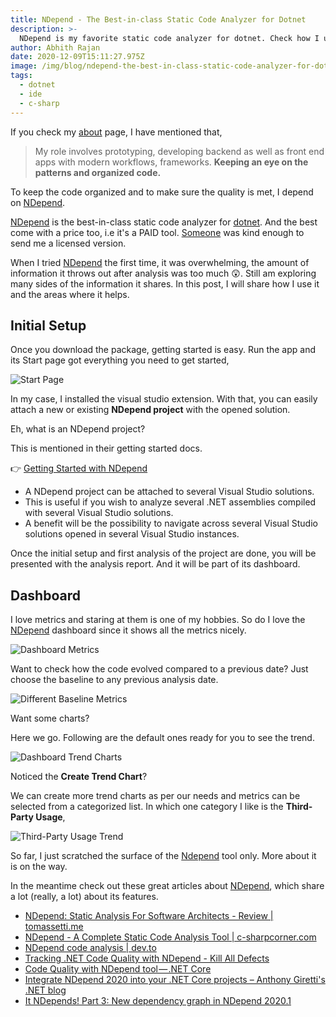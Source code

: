 ```yaml
---
title: NDepend - The Best-in-class Static Code Analyzer for Dotnet
description: >-
  NDepend is my favorite static code analyzer for dotnet. Check how I use it.
author: Abhith Rajan
date: 2020-12-09T15:11:27.975Z
image: /img/blog/ndepend-the-best-in-class-static-code-analyzer-for-dotnet/ndepend-cover.png
tags:
  - dotnet
  - ide
  - c-sharp
---
```


If you check my [about](/about/) page, I have mentioned that,

> My role involves prototyping, developing backend as well as front end apps with modern workflows, frameworks. **Keeping an eye on the patterns and organized code.**

To keep the code organized and to make sure the quality is met, I depend on [NDepend][1].

[NDepend][1] is the best-in-class static code analyzer for [dotnet](/topics/dotnet/). And the best come with a price too, i.e it's a PAID tool. [Someone](https://www.linkedin.com/in/patrick-smacchia-b0123110/) was kind enough to send me a licensed version.

When I tried [NDepend][1] the first time, it was overwhelming, the amount of information it throws out after analysis was too much 😲.
Still am exploring many sides of the information it shares. In this post, I will share how I use it and the areas where it helps.

## Initial Setup

Once you download the package, getting started is easy. Run the app and its Start page got everything you need to get started,

![Start Page](../../static/img/blog/ndepend-the-best-in-class-static-code-analyzer-for-dotnet/startpage_censored.jpg)

In my case, I installed the visual studio extension. With that, you can easily attach a new or existing **NDepend project** with the opened solution.

Eh, what is an NDepend project?

This is mentioned in their getting started docs.

:point_right: [Getting Started with NDepend](https://www.ndepend.com/docs/getting-started-with-ndepend)

- A NDepend project can be attached to several Visual Studio solutions.
- This is useful if you wish to analyze several .NET assemblies compiled with several Visual Studio solutions.
- A benefit will be the possibility to navigate across several Visual Studio solutions opened in several Visual Studio instances.

Once the initial setup and first analysis of the project are done, you will be presented with the analysis report. And it will be part of its dashboard.

## Dashboard

I love metrics and staring at them is one of my hobbies. So do I love the [NDepend][1] dashboard since it shows all the metrics nicely.

![Dashboard Metrics](../../static/img/blog/ndepend-the-best-in-class-static-code-analyzer-for-dotnet/dashboard-1_censored.jpg)

Want to check how the code evolved compared to a previous date?
Just choose the baseline to any previous analysis date.

![Different Baseline Metrics](../../static/img/blog/ndepend-the-best-in-class-static-code-analyzer-for-dotnet/dashboard-diff-baseline_censored.jpg)

Want some charts?

Here we go. Following are the default ones ready for you to see the trend.

![Dashboard Trend Charts](../../static/img/blog/ndepend-the-best-in-class-static-code-analyzer-for-dotnet/dashboard-2.jpg)

Noticed the **Create Trend Chart**?

We can create more trend charts as per our needs and metrics can be selected from a categorized list. In which one category I like is the **Third-Party Usage**,

![Third-Party Usage Trend](../../static/img/blog/ndepend-the-best-in-class-static-code-analyzer-for-dotnet/Third-Party-Trend.jpg)

So far, I just scratched the surface of the [Ndepend][1] tool only. More about it is on the way.

In the meantime check out these great articles about [NDepend][1], which share a lot (really, a lot) about its features.

- [NDepend: Static Analysis For Software Architects - Review | tomassetti.me](https://tomassetti.me/ndepend/)
- [NDepend - A Complete Static Code Analysis Tool | c-sharpcorner.com](https://www.c-sharpcorner.com/article/ndepend-a-complete-static-code-analysis-tool/)
- [NDepend code analysis | dev.to](https://dev.to/chris_mckelt/ndepend-code-analysis-415a)
- [Tracking .NET Code Quality with NDepend - Kill All Defects](https://killalldefects.com/2019/11/02/tracking-dotnet-code-quality-with-ndepend/)
- [Code Quality with NDepend tool — .NET Core](https://medium.com/@alexandre.malavasi/code-quality-with-ndepend-tool-net-core-854ec070b47d)
- [Integrate NDepend 2020 into your .NET Core projects – Anthony Giretti's .NET blog](https://anthonygiretti.com/2020/05/09/integrate-ndepend-2020-into-your-net-core-projects/)
- [It NDepends! Part 3: New dependency graph in NDepend 2020.1](https://surfingthecode.com/it-ndepends-part-3-new-dependency-graph-in-ndepend-2020.1/)

[1]: https://www.ndepend.com/
